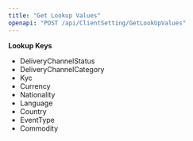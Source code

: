 ```yaml
---
title: "Get Lookup Values"
openapi: "POST /api/ClientSetting/GetLookUpValues"
---
```


**Lookup Keys**

- DeliveryChannelStatus
- DeliveryChannelCategory
- Kyc
- Currency
- Nationality
- Language
- Country
- EventType
- Commodity